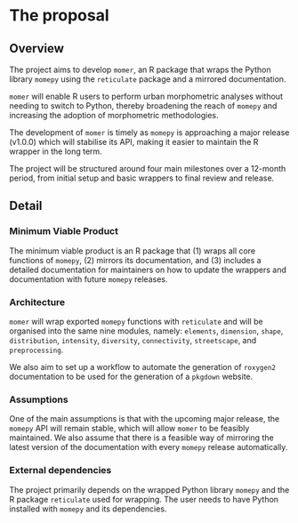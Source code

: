 # The proposal
<!--
How are you going to solve the problem? Include the concrete actions you
will take and an estimated timeline. What are likely failure modes and
how will you recover from them?

This is where the proposal should be outlined.
-->

## Overview
<!--
At a high-level address what your proposal is and how it will address
the problem identified. Highlight any benefits to the R Community that
follow from solving the problem. This should be your most compelling
section.

Include concrete actions you will take and estimated timeline.
-->

The project aims to develop `momer`, an R package that wraps the Python library `momepy` using the `reticulate` package and a mirrored documentation.

`momer` will enable R users to perform urban morphometric analyses without needing to switch to Python, thereby broadening the reach of `momepy` and increasing the adoption of morphometric methodologies.

The development of `momer` is timely as `momepy` is approaching a major release (v1.0.0) which will stabilise its API, making it easier to maintain the R wrapper in the long term.

The project will be structured around four main milestones over a 12-month period, from initial setup and basic wrappers to final review and release.

## Detail
<!--
Go into more detail about the specifics of the project and how it delivers
against the problem.

Depending on project type the detail section should include:
-->

### Minimum Viable Product

<!--
What is the smallest thing you can build that delivers value to your users?
-->

The minimum viable product is an R package that (1) wraps all core functions of `momepy`, (2) mirrors its documentation, and (3) includes a detailed documentation for maintainers on how to update the wrappers and documentation with future `momepy` releases.

### Architecture

<!--
What does the high-level architecture look like?
-->

`momer` will wrap exported `momepy` functions with `reticulate` and will be organised into the same nine modules, namely: `elements`, `dimension`, `shape`, `distribution`, `intensity`, `diversity`, `connectivity`, `streetscape`, and `preprocessing`.

We also aim to set up a workflow to automate the generation of `roxygen2` documentation to be used for the generation of a `pkgdown` website. 

### Assumptions

<!--
What assumptions are you making that, if proven false, would invalidate the project?
-->

One of the main assumptions is that with the upcoming major release, the `momepy` API will remain stable, which will allow `momer` to be feasibly maintained. We also assume that there is a feasible way of mirroring the latest version of the documentation with every `momepy` release automatically.

### External dependencies

<!--
What external dependencies does the project have (e.g. libraries, services, other projects, etc.)?
-->

The project primarily depends on the wrapped Python library `momepy` and the R package `reticulate` used for wrapping. The user needs to have Python installed with `momepy` and its dependencies.
